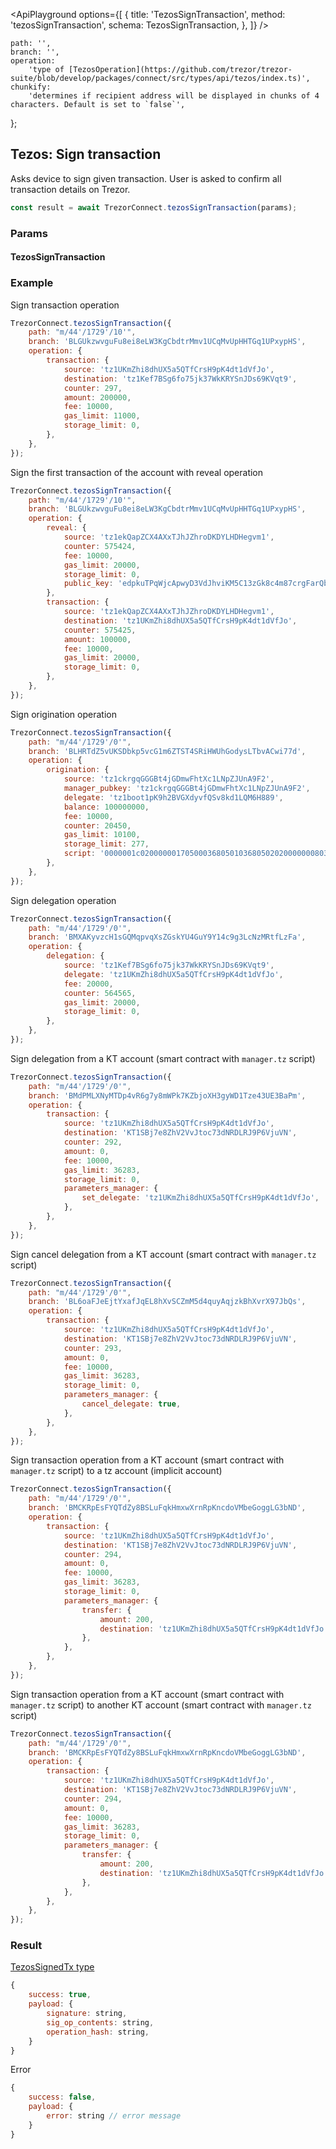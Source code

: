 

<ApiPlayground
    options={[
        {
            title: 'TezosSignTransaction',
            method: 'tezosSignTransaction',
            schema: TezosSignTransaction,
        },
    ]}
/>

    path: '',
    branch: '',
    operation:
        'type of [TezosOperation](https://github.com/trezor/trezor-suite/blob/develop/packages/connect/src/types/api/tezos/index.ts)',
    chunkify:
        'determines if recipient address will be displayed in chunks of 4 characters. Default is set to `false`',
};

## Tezos: Sign transaction

Asks device to sign given transaction. User is asked to confirm all transaction
details on Trezor.

```javascript
const result = await TrezorConnect.tezosSignTransaction(params);
```

### Params

<CommonParamsLink />

#### TezosSignTransaction

<ParamsTable schema={TezosSignTransaction} descriptions={paramDescriptions} />

### Example

Sign transaction operation

```javascript
TrezorConnect.tezosSignTransaction({
    path: "m/44'/1729'/10'",
    branch: 'BLGUkzwvguFu8ei8eLW3KgCbdtrMmv1UCqMvUpHHTGq1UPxypHS',
    operation: {
        transaction: {
            source: 'tz1UKmZhi8dhUX5a5QTfCrsH9pK4dt1dVfJo',
            destination: 'tz1Kef7BSg6fo75jk37WkKRYSnJDs69KVqt9',
            counter: 297,
            amount: 200000,
            fee: 10000,
            gas_limit: 11000,
            storage_limit: 0,
        },
    },
});
```

Sign the first transaction of the account with reveal operation

```javascript
TrezorConnect.tezosSignTransaction({
    path: "m/44'/1729'/10'",
    branch: 'BLGUkzwvguFu8ei8eLW3KgCbdtrMmv1UCqMvUpHHTGq1UPxypHS',
    operation: {
        reveal: {
            source: 'tz1ekQapZCX4AXxTJhJZhroDKDYLHDHegvm1',
            counter: 575424,
            fee: 10000,
            gas_limit: 20000,
            storage_limit: 0,
            public_key: 'edpkuTPqWjcApwyD3VdJhviKM5C13zGk8c4m87crgFarQboF3Mp56f',
        },
        transaction: {
            source: 'tz1ekQapZCX4AXxTJhJZhroDKDYLHDHegvm1',
            destination: 'tz1UKmZhi8dhUX5a5QTfCrsH9pK4dt1dVfJo',
            counter: 575425,
            amount: 100000,
            fee: 10000,
            gas_limit: 20000,
            storage_limit: 0,
        },
    },
});
```

Sign origination operation

```javascript
TrezorConnect.tezosSignTransaction({
    path: "m/44'/1729'/0'",
    branch: 'BLHRTdZ5vUKSDbkp5vcG1m6ZTST4SRiHWUhGodysLTbvACwi77d',
    operation: {
        origination: {
            source: 'tz1ckrgqGGGBt4jGDmwFhtXc1LNpZJUnA9F2',
            manager_pubkey: 'tz1ckrgqGGGBt4jGDmwFhtXc1LNpZJUnA9F2',
            delegate: 'tz1boot1pK9h2BVGXdyvfQSv8kd1LQM6H889',
            balance: 100000000,
            fee: 10000,
            counter: 20450,
            gas_limit: 10100,
            storage_limit: 277,
            script: '0000001c02000000170500036805010368050202000000080316053d036d03420000000a010000000568656c6c6f',
        },
    },
});
```

Sign delegation operation

```javascript
TrezorConnect.tezosSignTransaction({
    path: "m/44'/1729'/0'",
    branch: 'BMXAKyvzcH1sGQMqpvqXsZGskYU4GuY9Y14c9g3LcNzMRtfLzFa',
    operation: {
        delegation: {
            source: 'tz1Kef7BSg6fo75jk37WkKRYSnJDs69KVqt9',
            delegate: 'tz1UKmZhi8dhUX5a5QTfCrsH9pK4dt1dVfJo',
            fee: 20000,
            counter: 564565,
            gas_limit: 20000,
            storage_limit: 0,
        },
    },
});
```

Sign delegation from a KT account (smart contract with `manager.tz` script)

```javascript
TrezorConnect.tezosSignTransaction({
    path: "m/44'/1729'/0'",
    branch: 'BMdPMLXNyMTDp4vR6g7y8mWPk7KZbjoXH3gyWD1Tze43UE3BaPm',
    operation: {
        transaction: {
            source: 'tz1UKmZhi8dhUX5a5QTfCrsH9pK4dt1dVfJo',
            destination: 'KT1SBj7e8ZhV2VvJtoc73dNRDLRJ9P6VjuVN',
            counter: 292,
            amount: 0,
            fee: 10000,
            gas_limit: 36283,
            storage_limit: 0,
            parameters_manager: {
                set_delegate: 'tz1UKmZhi8dhUX5a5QTfCrsH9pK4dt1dVfJo',
            },
        },
    },
});
```

Sign cancel delegation from a KT account (smart contract with `manager.tz` script)

```javascript
TrezorConnect.tezosSignTransaction({
    path: "m/44'/1729'/0'",
    branch: 'BL6oaFJeEjtYxafJqEL8hXvSCZmM5d4quyAqjzkBhXvrX97JbQs',
    operation: {
        transaction: {
            source: 'tz1UKmZhi8dhUX5a5QTfCrsH9pK4dt1dVfJo',
            destination: 'KT1SBj7e8ZhV2VvJtoc73dNRDLRJ9P6VjuVN',
            counter: 293,
            amount: 0,
            fee: 10000,
            gas_limit: 36283,
            storage_limit: 0,
            parameters_manager: {
                cancel_delegate: true,
            },
        },
    },
});
```

Sign transaction operation from a KT account (smart contract with `manager.tz` script) to a tz account (implicit account)

```javascript
TrezorConnect.tezosSignTransaction({
    path: "m/44'/1729'/0'",
    branch: 'BMCKRpEsFYQTdZy8BSLuFqkHmxwXrnRpKncdoVMbeGoggLG3bND',
    operation: {
        transaction: {
            source: 'tz1UKmZhi8dhUX5a5QTfCrsH9pK4dt1dVfJo',
            destination: 'KT1SBj7e8ZhV2VvJtoc73dNRDLRJ9P6VjuVN',
            counter: 294,
            amount: 0,
            fee: 10000,
            gas_limit: 36283,
            storage_limit: 0,
            parameters_manager: {
                transfer: {
                    amount: 200,
                    destination: 'tz1UKmZhi8dhUX5a5QTfCrsH9pK4dt1dVfJo',
                },
            },
        },
    },
});
```

Sign transaction operation from a KT account (smart contract with `manager.tz` script) to another KT account (smart contract with `manager.tz` script)

```javascript
TrezorConnect.tezosSignTransaction({
    path: "m/44'/1729'/0'",
    branch: 'BMCKRpEsFYQTdZy8BSLuFqkHmxwXrnRpKncdoVMbeGoggLG3bND',
    operation: {
        transaction: {
            source: 'tz1UKmZhi8dhUX5a5QTfCrsH9pK4dt1dVfJo',
            destination: 'KT1SBj7e8ZhV2VvJtoc73dNRDLRJ9P6VjuVN',
            counter: 294,
            amount: 0,
            fee: 10000,
            gas_limit: 36283,
            storage_limit: 0,
            parameters_manager: {
                transfer: {
                    amount: 200,
                    destination: 'tz1UKmZhi8dhUX5a5QTfCrsH9pK4dt1dVfJo',
                },
            },
        },
    },
});
```

### Result

[TezosSignedTx type](https://github.com/trezor/trezor-suite/blob/develop/packages/protobuf/src/messages.ts)

```javascript
{
    success: true,
    payload: {
        signature: string,
        sig_op_contents: string,
        operation_hash: string,
    }
}

```

Error

```javascript
{
    success: false,
    payload: {
        error: string // error message
    }
}
```
